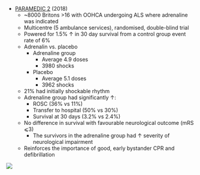 * [PARAMEDIC 2](https://www.nejm.org/doi/full/10.1056/nejmoa1806842) (2018)
	* ~8000 Britons >16 with OOHCA undergoing ALS where adrenaline was indicated
	* Multicentre (5 ambulance services), randomised, double-blind trial
	* Powered for 1.5% ↑ in 30 day survival from a control group event rate of 6%
	* Adrenalin vs. placebo
		* Adrenaline group
			* Average 4.9 doses
			* 3980 shocks
		* Placebo
			* Average 5.1 doses
			* 3962 shocks
	* 21% had initially shockable rhythm
	* Adrenaline group had significantly ↑:
		* ROSC (36% vs 11%)
		* Transfer to hospital (50% vs 30%)
		* Survival at 30 days (3.2% vs 2.4%)
	* No difference in survival with favourable neurological outcome (mRS ⩽3)
		* The survivors in the adrenaline group had ↑ severity of neurological impairment
	* Reinforces the importance of good, early bystander CPR and defibrillation

:::column-margin
![](/resources/paramedic2.png)
:::